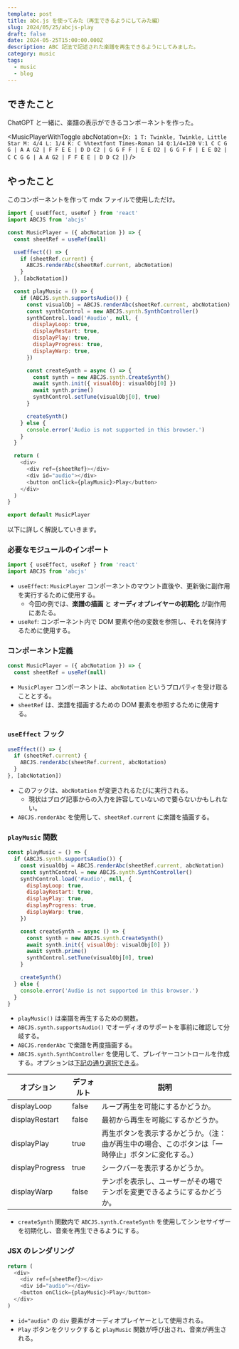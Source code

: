 ```yaml
---
template: post
title: abc.js を使ってみた（再生できるようにしてみた編）
slug: 2024/05/25/abcjs-play
draft: false
date: 2024-05-25T15:00:00.000Z
description: ABC 記法で記述された楽譜を再生できるようにしてみました。
category: music
tags:
  - music
  - blog
---
```



## できたこと

ChatGPT と一緒に、楽譜の表示ができるコンポーネントを作った。

<MusicPlayerWithToggle
  abcNotation={`
X: 1
T: Twinkle, Twinkle, Little Star
M: 4/4
L: 1/4
K: C
%%textfont Times-Roman 14
Q:1/4=120
V:1
C C G G | A A G2 | F F E E | D D C2 |
G G F F | E E D2 | G G F F | E E D2 |
C C G G | A A G2 | F F E E | D D C2 |
  `}
/>

## やったこと

このコンポーネントを作って mdx ファイルで使用しただけ。

```js
import { useEffect, useRef } from 'react'
import ABCJS from 'abcjs'

const MusicPlayer = ({ abcNotation }) => {
  const sheetRef = useRef(null)

  useEffect(() => {
    if (sheetRef.current) {
      ABCJS.renderAbc(sheetRef.current, abcNotation)
    }
  }, [abcNotation])

  const playMusic = () => {
    if (ABCJS.synth.supportsAudio()) {
      const visualObj = ABCJS.renderAbc(sheetRef.current, abcNotation)
      const synthControl = new ABCJS.synth.SynthController()
      synthControl.load('#audio', null, {
        displayLoop: true,
        displayRestart: true,
        displayPlay: true,
        displayProgress: true,
        displayWarp: true,
      })

      const createSynth = async () => {
        const synth = new ABCJS.synth.CreateSynth()
        await synth.init({ visualObj: visualObj[0] })
        await synth.prime()
        synthControl.setTune(visualObj[0], true)
      }

      createSynth()
    } else {
      console.error('Audio is not supported in this browser.')
    }
  }

  return (
    <div>
      <div ref={sheetRef}></div>
      <div id="audio"></div>
      <button onClick={playMusic}>Play</button>
    </div>
  )
}

export default MusicPlayer
```

以下に詳しく解説していきます。

### 必要なモジュールのインポート

```js
import { useEffect, useRef } from 'react'
import ABCJS from 'abcjs'
```

- `useEffect`: `MusicPlayer` コンポーネントのマウント直後や、更新後に副作用を実行するために使用する。
  - 今回の例では、**楽譜の描画** と **オーディオプレイヤーの初期化** が副作用にあたる。
- `useRef`: コンポーネント内で DOM 要素や他の変数を参照し、それを保持するために使用する。

### コンポーネント定義

```js
const MusicPlayer = ({ abcNotation }) => {
  const sheetRef = useRef(null)
```

- `MusicPlayer` コンポーネントは、`abcNotation` というプロパティを受け取ることとする。
- `sheetRef` は、楽譜を描画するための DOM 要素を参照するために使用する。

### `useEffect` フック

```js
useEffect(() => {
  if (sheetRef.current) {
    ABCJS.renderAbc(sheetRef.current, abcNotation)
  }
}, [abcNotation])
```

- このフックは、`abcNotation` が変更されるたびに実行される。
  - 現状はブログ記事からの入力を許容していないので要らないかもしれない。
- `ABCJS.renderAbc` を使用して、`sheetRef.current` に楽譜を描画する。

### `playMusic` 関数

```js
const playMusic = () => {
  if (ABCJS.synth.supportsAudio()) {
    const visualObj = ABCJS.renderAbc(sheetRef.current, abcNotation)
    const synthControl = new ABCJS.synth.SynthController()
    synthControl.load('#audio', null, {
      displayLoop: true,
      displayRestart: true,
      displayPlay: true,
      displayProgress: true,
      displayWarp: true,
    })

    const createSynth = async () => {
      const synth = new ABCJS.synth.CreateSynth()
      await synth.init({ visualObj: visualObj[0] })
      await synth.prime()
      synthControl.setTune(visualObj[0], true)
    }

    createSynth()
  } else {
    console.error('Audio is not supported in this browser.')
  }
}
```

- `playMusic()` は楽譜を再生するための関数。
- `ABCJS.synth.supportsAudio()` でオーディオのサポートを事前に確認して分岐する。
- `ABCJS.renderAbc` で楽譜を再度描画する。
- `ABCJS.synth.SynthController` を使用して、プレイヤーコントロールを作成する。オプションは[下記の通り選択できる](https://paulrosen.github.io/abcjs/audio/synthesized-sound.html#load-selector-cursorcontrol-visualoptions)。

| オプション      | デフォルト | 説明                                                                                               |
| --------------- | ---------- | -------------------------------------------------------------------------------------------------- |
| displayLoop     | false      | ループ再生を可能にするかどうか。                                                                   |
| displayRestart  | false      | 最初から再生を可能にするかどうか。                                                                 |
| displayPlay     | true       | 再生ボタンを表示するかどうか。（注：曲が再生中の場合、このボタンは「一時停止」ボタンに変化する。） |
| displayProgress | true       | シークバーを表示するかどうか。                                                                     |
| displayWarp     | false      | テンポを表示し、ユーザーがその場でテンポを変更できるようにするかどうか。                           |

- `createSynth` 関数内で `ABCJS.synth.CreateSynth` を使用してシンセサイザーを初期化し、音楽を再生できるようにする。

### JSX のレンダリング

```js
return (
  <div>
    <div ref={sheetRef}></div>
    <div id="audio"></div>
    <button onClick={playMusic}>Play</button>
  </div>
)
```

- `id="audio"` の `div` 要素がオーディオプレイヤーとして使用される。
- `Play` ボタンをクリックすると `playMusic` 関数が呼び出され、音楽が再生される。
